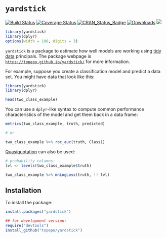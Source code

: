 # `yardstick`

[![Build Status](https://travis-ci.org/topepo/yardstick.svg?branch=master)](https://travis-ci.org/topepo/yardstick)
[![Coverage Status](https://img.shields.io/codecov/c/github/topepo/yardstick/master.svg)](https://codecov.io/github/topepo/yardstick?branch=master)
[![CRAN_Status_Badge](http://www.r-pkg.org/badges/version/yardstick)](http://cran.rstudio.com/package=yardstick)
[![Downloads](http://cranlogs.r-pkg.org/badges/yardstick)](http://cran.rstudio.com/package=yardstick)
![](https://img.shields.io/badge/lifecycle-maturing-blue.svg)

```r
library(yardstick)
library(dplyr)
options(width = 100, digits = 3)
```

`yardstick` is a package to estimate how well models are working using [tidy data](https://www.jstatsoft.org/article/view/v059i10) principals. The package webpage is [`https://topepo.github.io/yardstick/`](https://topepo.github.io/yardstick/) for more information.

For example, suppose you create a classification model and predict a data set. You might have data that look like this:

```r
library(yardstick)
library(dplyr)

head(two_class_example)
```

You can use a `dplyr`-like syntax to compute common performance characteristics of the model and get them back in a data frame:

```r
metrics(two_class_example, truth, predicted)

# or 

two_class_example %>% roc_auc(truth, Class1)
```

[Quasiquotation](http://rlang.tidyverse.org/reference/quasiquotation.html) can also be used:

```r
# probability columns:
lvl <- levels(two_class_example$truth)

two_class_example %>% mnLogLoss(truth, !! lvl)
```

## Installation

To install the package:

```r
install.packages("yardstick")

## for development version:
require("devtools")
install_github("topepo/yardstick")
```
